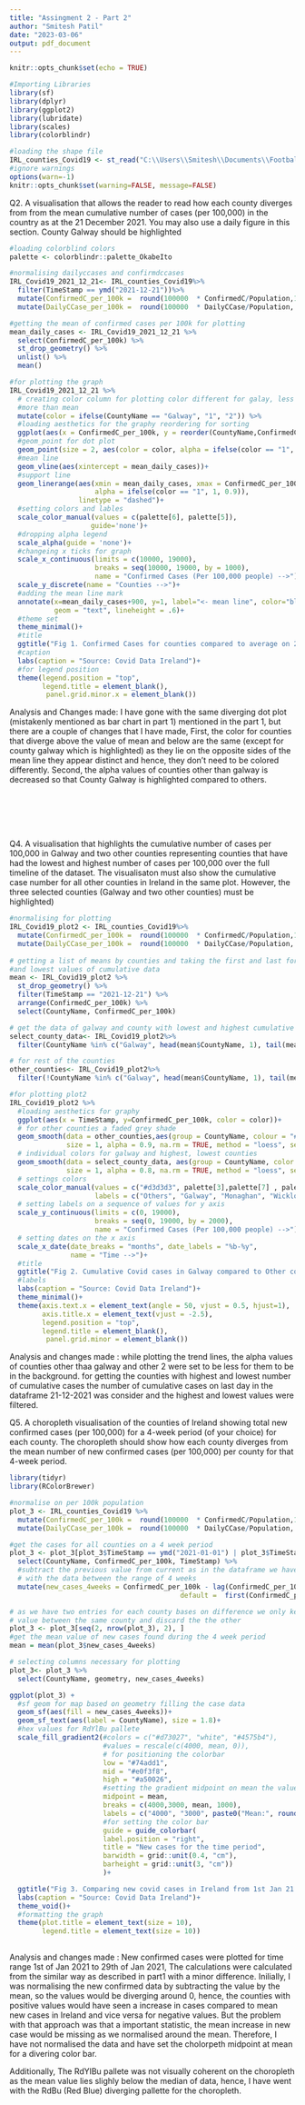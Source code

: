 ```yaml
---
title: "Assingment 2 - Part 2"
author: "Smitesh Patil"
date: "2023-03-06"
output: pdf_document
---
```


```r
knitr::opts_chunk$set(echo = TRUE)

#Importing Libraries
library(sf)
library(dplyr)
library(ggplot2)
library(lubridate)
library(scales)
library(colorblindr)

#loading the shape file
IRL_counties_Covid19 <- st_read("C:\\Users\\Smitesh\\Documents\\Football Data Analysis\\Data\\Data Visualization\\Assignment 2\\CovidCountyStatisticsIreland_v2.shp", quiet = TRUE)
#ignore warnings
options(warn=-1)
knitr::opts_chunk$set(warning=FALSE, message=FALSE)

```

Q2. A visualisation that allows the reader to read how each county diverges from from the mean cumulative number of cases (per 100,000) in the country as at the 21 December 2021. You may also use a daily figure in this section. County Galway should be highlighted

```r
#loading colorblind colors
palette <- colorblindr::palette_OkabeIto

#normalising dailyccases and confirmdccases
IRL_Covid19_2021_12_21<- IRL_counties_Covid19%>%
  filter(TimeStamp == ymd("2021-12-21"))%>%
  mutate(ConfirmedC_per_100k =  round(100000  * ConfirmedC/Population,1))%>%
  mutate(DailyCCase_per_100k =  round(100000  * DailyCCase/Population, 1))

#getting the mean of confirmed cases per 100k for plotting
mean_daily_cases <- IRL_Covid19_2021_12_21 %>%
  select(ConfirmedC_per_100k) %>%
  st_drop_geometry() %>% 
  unlist() %>% 
  mean()

#for plotting the graph
IRL_Covid19_2021_12_21 %>% 
  # creating color column for plotting color different for galay, less than mean and 
  #more than mean
  mutate(color = ifelse(CountyName == "Galway", "1", "2")) %>%
  #loading aesthetics for the graphy reordering for sorting
  ggplot(aes(x = ConfirmedC_per_100k, y = reorder(CountyName,ConfirmedC_per_100k)))+
  #geom_point for dot plot
  geom_point(size = 2, aes(color = color, alpha = ifelse(color == "1", 1, 0.9)))+
  #mean line
  geom_vline(aes(xintercept = mean_daily_cases))+
  #support line
  geom_linerange(aes(xmin = mean_daily_cases, xmax = ConfirmedC_per_100k, color = color, 
                     alpha = ifelse(color == "1", 1, 0.9)),
                 linetype = "dashed")+
  #setting colors and lables
  scale_color_manual(values = c(palette[6], palette[5]),
                    guide='none')+
  #dropping alpha legend
  scale_alpha(guide = 'none')+
  #changeing x ticks for graph
  scale_x_continuous(limits = c(10000, 19000),
                     breaks = seq(10000, 19000, by = 1000),
                     name = "Confirmed Cases (Per 100,000 people) -->")+
  scale_y_discrete(name = "Counties -->")+
  #adding the mean line mark
  annotate(x=mean_daily_cases+900, y=1, label="<- mean line", color="black", 
           geom = "text", lineheight = .6)+
  #theme set
  theme_minimal()+
  #title
  ggtitle("Fig 1. Confirmed Cases for counties compared to average on 21st Dec 21")+
  #caption
  labs(caption = "Source: Covid Data Ireland")+
  #for legend position
  theme(legend.position = "top",
        legend.title = element_blank(),
         panel.grid.minor.x = element_blank())
```
Analysis and Changes made: I have gone with the same diverging dot plot (mistakenly mentioned as bar chart in part 1) mentioned in the part 1, but there are a couple of changes that I have made, First, the color for counties that diverge above the value of mean and below are the same (except for county galway which is highlighted) as they lie on the opposite sides of the mean line they appear distinct and hence, they don't need to be colored differently. Second, the alpha values of counties other than galway is decreased so that County Galway is highlighted compared to others.



\
\
\
\

Q4. A visualisation that highlights the cumulative number of cases per 100,000 in Galway and two other counties representing counties that have had the lowest and highest number of cases per 100,000 over the full timeline of the dataset. The visualisaton must also show the cumulative case number for all other counties in Ireland in the same plot. However, the three selected counties (Galway and two other counties) must be highlighted)

```r
#normalising for plotting
IRL_Covid19_plot2 <- IRL_counties_Covid19%>%
  mutate(ConfirmedC_per_100k =  round(100000  * ConfirmedC/Population,1))%>%
  mutate(DailyCCase_per_100k =  round(100000  * DailyCCase/Population, 1))
  
# getting a list of means by counties and taking the first and last form highest 
#and lowest values of cumulative data
mean <- IRL_Covid19_plot2 %>%
  st_drop_geometry() %>%
  filter(TimeStamp == "2021-12-21") %>%
  arrange(ConfirmedC_per_100k) %>%
  select(CountyName, ConfirmedC_per_100k)

# get the data of galway and county with lowest and highest cumulative scores
select_county_data<- IRL_Covid19_plot2%>%
  filter(CountyName %in% c("Galway", head(mean$CountyName, 1), tail(mean$CountyName, 1)))

# for rest of the counties
other_counties<- IRL_Covid19_plot2%>%
  filter(!CountyName %in% c("Galway", head(mean$CountyName, 1), tail(mean$CountyName, 1)))

#for plotting plot2
IRL_Covid19_plot2 %>%
  #loading aesthetics for graphy
  ggplot(aes(x = TimeStamp, y=ConfirmedC_per_100k, color = color))+
  # for other counties a faded grey shade
  geom_smooth(data = other_counties,aes(group = CountyName, colour = "#d3d3d3" ), 
              size = 1, alpha = 0.9, na.rm = TRUE, method = "loess", se = FALSE)+
  # individual colors for galway and highest, lowest counties 
  geom_smooth(data = select_county_data, aes(group = CountyName, color = CountyName), 
              size = 1, alpha = 0.8, na.rm = TRUE, method = "loess", se = FALSE)+
  # settings colors
  scale_color_manual(values = c("#d3d3d3", palette[3],palette[7] , palette[4]), 
                     labels = c("Others", "Galway", "Monaghan", "Wicklow"))+
  # setting labels on a sequence of values for y axis
  scale_y_continuous(limits = c(0, 19000),
                     breaks = seq(0, 19000, by = 2000),
                     name = "Confirmed Cases (Per 100,000 people) -->")+
  # setting dates on the x axis
  scale_x_date(date_breaks = "months", date_labels = "%b-%y", 
               name = "Time -->")+
  #title
  ggtitle("Fig 2. Cumulative Covid cases in Galway compared to Other counties")+
  #labels
  labs(caption = "Source: Covid Data Ireland")+
  theme_minimal()+
  theme(axis.text.x = element_text(angle = 50, vjust = 0.5, hjust=1),
        axis.title.x = element_text(vjust = -2.5),
        legend.position = "top",
        legend.title = element_blank(),
         panel.grid.minor = element_blank())
```
Analysis and changes made : while plotting the trend lines, the alpha values of counties other thaa galway and other 2 were set to be less for them to be in the background. for getting the counties with highest and lowest number of cumulative cases the number of cumulative cases on last day in the dataframe 21-12-2021 was consider and the highest and lowest values were filtered. 


Q5. A choropleth visualisation of the counties of Ireland showing total new confirmed cases (per 100,000) for a 4-week period (of your choice) for each county. The choropleth should show how each county diverges from the mean number of new confirmed cases (per 100,000) per county for that 4-week period.


```r
library(tidyr)
library(RColorBrewer)

#normalise on per 100k population
plot_3 <- IRL_counties_Covid19 %>%
  mutate(ConfirmedC_per_100k =  round(100000  * ConfirmedC/Population,1))%>%
  mutate(DailyCCase_per_100k =  round(100000  * DailyCCase/Population, 1))

#get the cases for all counties on a 4 week period
plot_3 <- plot_3[plot_3$TimeStamp == ymd("2021-01-01") | plot_3$TimeStamp ==ymd("2021-01-29"),]%>%
  select(CountyName, ConfirmedC_per_100k, TimeStamp) %>% 
  #subtract the previous value from current as in the dataframe we have two rows for one county
  # with the data between the range of 4 weeks 
  mutate(new_cases_4weeks = ConfirmedC_per_100k - lag(ConfirmedC_per_100k, 
                                          default =  first(ConfirmedC_per_100k)))

# as we have two entries for each county bases on difference we only keep the difference
# value between the same county and discard the the other
plot_3 <- plot_3[seq(2, nrow(plot_3), 2), ]
#get the mean value of new cases found during the 4 week period
mean = mean(plot_3$new_cases_4weeks)

# selecting columns necessary for plotting
plot_3<- plot_3 %>% 
  select(CountyName, geometry, new_cases_4weeks)

ggplot(plot_3) +
  #sf geom for map based on geometry filling the case data
  geom_sf(aes(fill = new_cases_4weeks))+
  geom_sf_text(aes(label = CountyName), size = 1.8)+
  #hex values for RdYlBu pallete
  scale_fill_gradient2(#colors = c("#d73027", "white", "#4575b4"),  
                       #values = rescale(c(4000, mean, 0)),
                       # for positioning the colorbar
                       low = "#74add1",
                       mid = "#e0f3f8",
                       high = "#a50026",
                       #setting the gradient midpoint on mean the value 
                       midpoint = mean,
                       breaks = c(4000,3000, mean, 1000),
                       labels = c("4000", "3000", paste0("Mean:", round(mean,2)), "1000"),
                       #for setting the color bar
                       guide = guide_colorbar(
                       label.position = "right",
                       title = "New cases for the time period",
                       barwidth = grid::unit(0.4, "cm"),
                       barheight = grid::unit(3, "cm"))
                       )+

  ggtitle("Fig 3. Comparing new covid cases in Ireland from 1st Jan 21 to 29th Jan around the mean") +
  labs(caption = "Source: Covid Data Ireland")+
  theme_void()+
  #formatting the graph
  theme(plot.title = element_text(size = 10),
        legend.title = element_text(size = 10))
  
```


Analysis and changes made : New confirmed cases were plotted for time range  1st of Jan 2021 to 29th of Jan 2021, The calculations were calculated from the similar way as described in part1 with a minor difference. Inilially, I was normalising the new confirmed data by subtracting the value by the mean, so the values would be diverging around 0, hence, the counties with positive values would have seen a increase in cases compared to mean new cases in Ireland and vice versa for negative values. But the problem with that approach was that a important statistic, the mean increase in new case would be missing as we normalised around the mean. Therefore, I have not normalised the data and have set the cholorpeth midpoint at mean for a divering color bar.

Additionally, The RdYlBu pallete was not visually coherent on the choropleth as the mean value lies slighly below the median of data, hence, I have went with the RdBu (Red Blue) diverging pallette for the choropleth.
